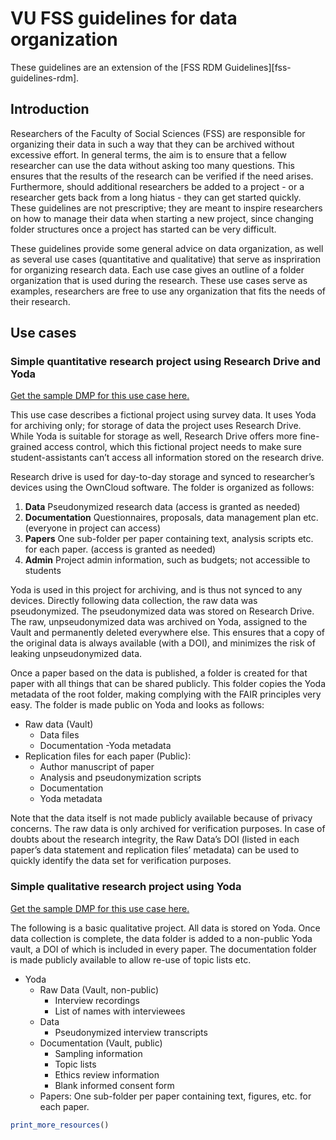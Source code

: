 # VU FSS guidelines for data organization {#fss-guidelines-organization}

These guidelines are an extension of the [FSS RDM Guidelines][fss-guidelines-rdm].

## Introduction

Researchers of the Faculty of Social Sciences (FSS) are responsible for organizing their data in such a way that they can be archived without excessive effort. In general terms, the aim is to ensure that a fellow researcher can use the data without asking too many questions. This ensures that the results of the research can be verified if the need arises. Furthermore, should additional researchers be added to a project - or a researcher gets back from a long hiatus - they can get started quickly. These guidelines are not prescriptive; they are meant to inspire researchers on how to manage their data when starting a new project, since changing folder structures once a project has started can be very difficult.

These guidelines provide some general advice on data organization, as well as several use cases (quantitative and qualitative) that serve as inspriration for organizing research data. Each use case gives an outline of a folder organization that is used during the research. These use cases serve as examples, researchers are free to use any organization that fits the needs of their research.


## Use cases

### Simple quantitative research project using Research Drive and Yoda

[Get the sample DMP for this use case here.](sample_dmps/FSS_Data_Organization_Guidelines-_Simple_Quantitative.pdf)

This use case describes a fictional project using survey data. It uses Yoda for archiving only; for storage of data the project uses Research Drive. While Yoda is suitable for storage as well, Research Drive offers more fine-grained access control, which this fictional project needs to make sure student-assistants can’t access all information stored on the research drive.

Research drive is used for day-to-day storage and synced to researcher’s devices using the OwnCloud software. The folder is organized as follows:

1. **Data** Pseudonymized research data (access is granted as needed)
2. **Documentation** Questionnaires, proposals, data management plan etc. (everyone in project can access)
3. **Papers** One sub-folder per paper containing text, analysis scripts etc. for each paper. (access is granted as needed)
4. **Admin** Project admin information, such as budgets; not accessible to students

Yoda is used in this project for archiving, and is thus not synced to any devices. Directly following data collection, the raw data was pseudonymized. The pseudonymized data was stored on Research Drive. The raw, unpseudonymized data was archived on Yoda, assigned to the Vault and permanently deleted everywhere else. This ensures that a copy of the original data is always available (with a DOI), and minimizes the risk of leaking unpseudonymized data.

Once a paper based on the data is published, a folder is created for that paper with all things that can be shared publicly. This folder copies the Yoda metadata of the root folder, making complying with the FAIR principles very easy. The folder is made public on Yoda and looks as follows:

 - Raw data (Vault) 
	- Data files
	- Documentation
	-Yoda metadata
- Replication files for each paper (Public):
	- Author manuscript of paper
	- Analysis and pseudonymization scripts
	- Documentation
	- Yoda metadata

Note that the data itself is not made publicly available because of privacy concerns. The raw data is only archived for verification purposes. In case of doubts about the research integrity, the Raw Data’s DOI (listed in each paper’s data statement and replication files’ metadata) can be used to quickly identify the data set for verification purposes.

### Simple qualitative research project using Yoda

[Get the sample DMP for this use case here.](sample_dmps/FSS_Data_Organization_Guidelines-_Simple_Qualitative.pdf)


The following is a basic qualitative project. All data is stored on Yoda. Once data collection is complete, the data folder is added to a non-public Yoda vault, a DOI of which is included in every paper. The documentation folder is made publicly available to allow re-use of topic lists etc. 

- Yoda
	- Raw Data (Vault, non-public)
		- Interview recordings
		- List of names with interviewees
	- Data 
		- Pseudonymized interview transcripts
	- Documentation (Vault, public)
		- Sampling information
		- Topic lists
		- Ethics review information
		- Blank informed consent form
	- Papers: One sub-folder per paper containing text, figures, etc. for each paper. 


```{r, echo=F, message = FALSE, results="asis"}

print_more_resources()

```